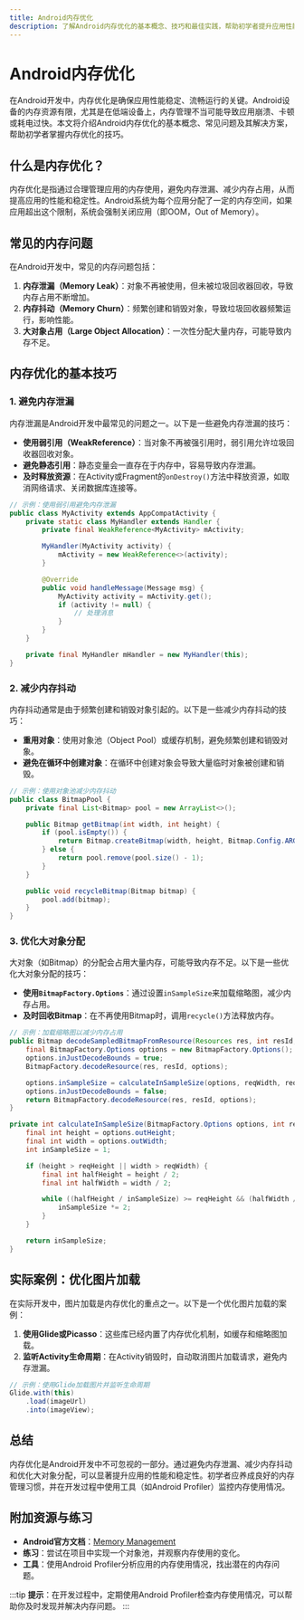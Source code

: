 ```yaml
---
title: Android内存优化
description: 了解Android内存优化的基本概念、技巧和最佳实践，帮助初学者提升应用性能。
---
```


# Android内存优化

在Android开发中，内存优化是确保应用性能稳定、流畅运行的关键。Android设备的内存资源有限，尤其是在低端设备上，内存管理不当可能导致应用崩溃、卡顿或耗电过快。本文将介绍Android内存优化的基本概念、常见问题及其解决方案，帮助初学者掌握内存优化的技巧。

## 什么是内存优化？

内存优化是指通过合理管理应用的内存使用，避免内存泄漏、减少内存占用，从而提高应用的性能和稳定性。Android系统为每个应用分配了一定的内存空间，如果应用超出这个限制，系统会强制关闭应用（即OOM，Out of Memory）。

## 常见的内存问题

在Android开发中，常见的内存问题包括：

1. **内存泄漏（Memory Leak）**：对象不再被使用，但未被垃圾回收器回收，导致内存占用不断增加。
2. **内存抖动（Memory Churn）**：频繁创建和销毁对象，导致垃圾回收器频繁运行，影响性能。
3. **大对象占用（Large Object Allocation）**：一次性分配大量内存，可能导致内存不足。

## 内存优化的基本技巧

### 1. 避免内存泄漏

内存泄漏是Android开发中最常见的问题之一。以下是一些避免内存泄漏的技巧：

- **使用弱引用（WeakReference）**：当对象不再被强引用时，弱引用允许垃圾回收器回收对象。
- **避免静态引用**：静态变量会一直存在于内存中，容易导致内存泄漏。
- **及时释放资源**：在Activity或Fragment的`onDestroy()`方法中释放资源，如取消网络请求、关闭数据库连接等。

```java
// 示例：使用弱引用避免内存泄漏
public class MyActivity extends AppCompatActivity {
    private static class MyHandler extends Handler {
        private final WeakReference<MyActivity> mActivity;

        MyHandler(MyActivity activity) {
            mActivity = new WeakReference<>(activity);
        }

        @Override
        public void handleMessage(Message msg) {
            MyActivity activity = mActivity.get();
            if (activity != null) {
                // 处理消息
            }
        }
    }

    private final MyHandler mHandler = new MyHandler(this);
}
```

### 2. 减少内存抖动

内存抖动通常是由于频繁创建和销毁对象引起的。以下是一些减少内存抖动的技巧：

- **重用对象**：使用对象池（Object Pool）或缓存机制，避免频繁创建和销毁对象。
- **避免在循环中创建对象**：在循环中创建对象会导致大量临时对象被创建和销毁。

```java
// 示例：使用对象池减少内存抖动
public class BitmapPool {
    private final List<Bitmap> pool = new ArrayList<>();

    public Bitmap getBitmap(int width, int height) {
        if (pool.isEmpty()) {
            return Bitmap.createBitmap(width, height, Bitmap.Config.ARGB_8888);
        } else {
            return pool.remove(pool.size() - 1);
        }
    }

    public void recycleBitmap(Bitmap bitmap) {
        pool.add(bitmap);
    }
}
```

### 3. 优化大对象分配

大对象（如Bitmap）的分配会占用大量内存，可能导致内存不足。以下是一些优化大对象分配的技巧：

- **使用`BitmapFactory.Options`**：通过设置`inSampleSize`来加载缩略图，减少内存占用。
- **及时回收Bitmap**：在不再使用Bitmap时，调用`recycle()`方法释放内存。

```java
// 示例：加载缩略图以减少内存占用
public Bitmap decodeSampledBitmapFromResource(Resources res, int resId, int reqWidth, int reqHeight) {
    final BitmapFactory.Options options = new BitmapFactory.Options();
    options.inJustDecodeBounds = true;
    BitmapFactory.decodeResource(res, resId, options);

    options.inSampleSize = calculateInSampleSize(options, reqWidth, reqHeight);
    options.inJustDecodeBounds = false;
    return BitmapFactory.decodeResource(res, resId, options);
}

private int calculateInSampleSize(BitmapFactory.Options options, int reqWidth, int reqHeight) {
    final int height = options.outHeight;
    final int width = options.outWidth;
    int inSampleSize = 1;

    if (height > reqHeight || width > reqWidth) {
        final int halfHeight = height / 2;
        final int halfWidth = width / 2;

        while ((halfHeight / inSampleSize) >= reqHeight && (halfWidth / inSampleSize) >= reqWidth) {
            inSampleSize *= 2;
        }
    }

    return inSampleSize;
}
```

## 实际案例：优化图片加载

在实际开发中，图片加载是内存优化的重点之一。以下是一个优化图片加载的案例：

1. **使用Glide或Picasso**：这些库已经内置了内存优化机制，如缓存和缩略图加载。
2. **监听Activity生命周期**：在Activity销毁时，自动取消图片加载请求，避免内存泄漏。

```java
// 示例：使用Glide加载图片并监听生命周期
Glide.with(this)
    .load(imageUrl)
    .into(imageView);
```

## 总结

内存优化是Android开发中不可忽视的一部分。通过避免内存泄漏、减少内存抖动和优化大对象分配，可以显著提升应用的性能和稳定性。初学者应养成良好的内存管理习惯，并在开发过程中使用工具（如Android Profiler）监控内存使用情况。

## 附加资源与练习

- **Android官方文档**：[Memory Management](https://developer.android.com/topic/performance/memory)
- **练习**：尝试在项目中实现一个对象池，并观察内存使用的变化。
- **工具**：使用Android Profiler分析应用的内存使用情况，找出潜在的内存问题。

:::tip
**提示**：在开发过程中，定期使用Android Profiler检查内存使用情况，可以帮助你及时发现并解决内存问题。
:::